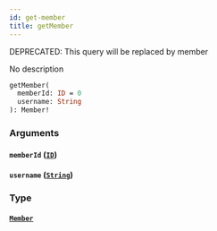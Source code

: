 ```yaml
---
id: get-member
title: getMember
---
```


<span class="badge badge--warning">DEPRECATED: This query will be replaced by member</span>

No description

```graphql
getMember(
  memberId: ID = 0
  username: String
): Member!

```

### Arguments

#### `memberId` ([`ID`](/docs/graphql/scalars/id))

#### `username` ([`String`](/docs/graphql/scalars/string))

### Type

#### [`Member`](/docs/graphql/objects/member)

